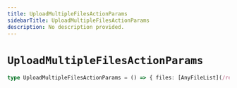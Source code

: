 ```yaml
---
title: UploadMultipleFilesActionParams
sidebarTitle: UploadMultipleFilesActionParams
description: No description provided.
---
```


# `UploadMultipleFilesActionParams`

```ts
type UploadMultipleFilesActionParams = () => { files: [AnyFileList](/reference/javascript/nhost-js/types/any-file-list), bucketId: string }
```
